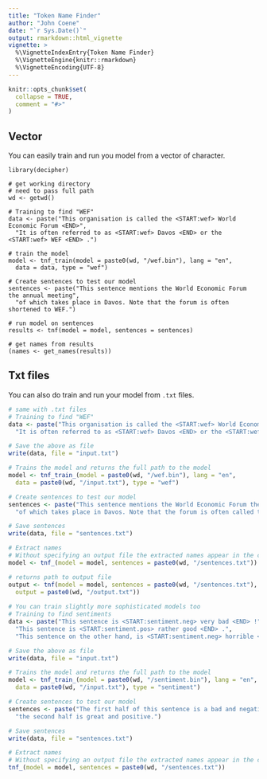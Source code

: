```yaml
---
title: "Token Name Finder"
author: "John Coene"
date: "`r Sys.Date()`"
output: rmarkdown::html_vignette
vignette: >
  %\VignetteIndexEntry{Token Name Finder}
  %\VignetteEngine{knitr::rmarkdown}
  %\VignetteEncoding{UTF-8}
---
```


```r
knitr::opts_chunk$set(
  collapse = TRUE,
  comment = "#>"
)
```


## Vector

You can easily train and run you model from a vector of character.

```
library(decipher)

# get working directory
# need to pass full path
wd <- getwd()

# Training to find "WEF"
data <- paste("This organisation is called the <START:wef> World Economic Forum <END>",
  "It is often referred to as <START:wef> Davos <END> or the <START:wef> WEF <END> .")

# train the model
model <- tnf_train(model = paste0(wd, "/wef.bin"), lang = "en",
  data = data, type = "wef")

# Create sentences to test our model
sentences <- paste("This sentence mentions the World Economic Forum the annual meeting",
  "of which takes place in Davos. Note that the forum is often shortened to WEF.")

# run model on sentences
results <- tnf(model = model, sentences = sentences)

# get names from results
(names <- get_names(results))
```

## Txt files

You can also do train and run your model from `.txt` files.

```r
# same with .txt files
# Training to find "WEF"
data <- paste("This organisation is called the <START:wef> World Economic Forum <END>", 
  "It is often referred to as <START:wef> Davos <END> or the <START:wef> WEF <END> .")

# Save the above as file
write(data, file = "input.txt")

# Trains the model and returns the full path to the model
model <- tnf_train_(model = paste0(wd, "/wef.bin"), lang = "en",
  data = paste0(wd, "/input.txt"), type = "wef")

# Create sentences to test our model
sentences <- paste("This sentence mentions the World Economic Forum the annual meeting",
  "of which takes place in Davos. Note that the forum is often called the WEF.")

# Save sentences
write(data, file = "sentences.txt")

# Extract names
# Without specifying an output file the extracted names appear in the console
model <- tnf_(model = model, sentences = paste0(wd, "/sentences.txt"))

# returns path to output file
output <- tnf(model = model, sentences = paste0(wd, "/sentences.txt"),
  output = paste0(wd, "/output.txt"))
  
# You can train slightly more sophisticated models too
# Training to find sentiments
data <- paste("This sentence is <START:sentiment.neg> very bad <END> !",
  "This sentence is <START:sentiment.pos> rather good <END> .",
  "This sentence on the other hand, is <START:sentiment.neg> horrible <END> .")

# Save the above as file
write(data, file = "input.txt")

# Trains the model and returns the full path to the model
model <- tnf_train_(model = paste0(wd, "/sentiment.bin"), lang = "en",
  data = paste0(wd, "/input.txt"), type = "sentiment")

# Create sentences to test our model
sentences <- paste("The first half of this sentence is a bad and negative while",
  "the second half is great and positive.")

# Save sentences
write(data, file = "sentences.txt")

# Extract names
# Without specifying an output file the extracted names appear in the console
tnf_(model = model, sentences = paste0(wd, "/sentences.txt"))
```